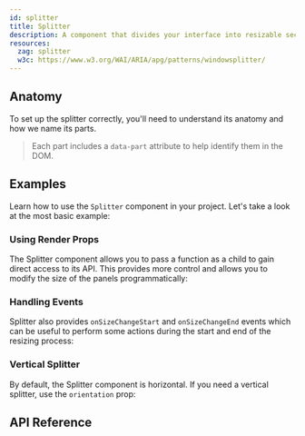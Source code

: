 ```yaml
---
id: splitter
title: Splitter
description: A component that divides your interface into resizable sections
resources:
  zag: splitter
  w3c: https://www.w3.org/WAI/ARIA/apg/patterns/windowsplitter/
---
```



<ComponentPreview />

## Anatomy

To set up the splitter correctly, you'll need to understand its anatomy and how
we name its parts.

> Each part includes a `data-part` attribute to help identify them in the DOM.

<Anatomy id="splitter" />

## Examples

Learn how to use the `Splitter` component in your project. Let's take a look at
the most basic example:

<Story id="Basic" />

### Using Render Props

The Splitter component allows you to pass a function as a child to gain direct
access to its API. This provides more control and allows you to modify the size
of the panels programmatically:

<Story id="RenderProp" />

### Handling Events

Splitter also provides `onSizeChangeStart` and `onSizeChangeEnd` events which
can be useful to perform some actions during the start and end of the resizing
process:

<Story id="Events" />

### Vertical Splitter

By default, the Splitter component is horizontal. If you need a vertical
splitter, use the `orientation` prop:

<Story id="Vertical" />

## API Reference

<ComponentTypes />
